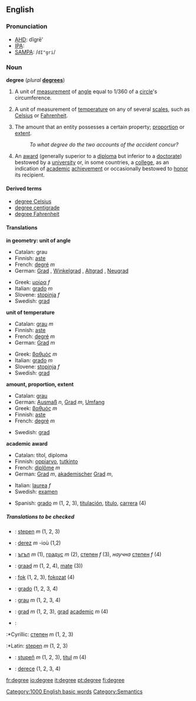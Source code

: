 ==English==

{{rank|happiness|religion|dress|916|degree|spoken|stop|moral}}

===Pronunciation===
*[[AHD]]: dĭgrē'
*[[IPA]]: {{unicode|/dɪ'gri/}}
*[[SAMPA]]: /<tt>dI"gri</tt>/

===Noun===
'''degree'''  (''plural'' '''[[degrees]]''')
#{{geometry}} A unit of [[measurement]] of [[angle]] equal to 1/360 of a [[circle]]'s circumference.
#{{physics}} A unit of measurement of [[temperature]] on any of several [[scales]], such as [[Celsius]] or [[Fahrenheit]].<!--this info belongs at "kelvin", not here: (Note that the [[kelvin]] is a temperature unit without a degree symbol.)-->
#The amount that an entity possesses a certain property; [[proportion]] or [[extent]].
#:''To what degree do the two accounts of the accident concur?''
#An [[award]] (generally superior to a [[diploma]] but inferior to a [[doctorate]]) bestowed by a [[university]] or, in some countries, a [[college]], as an indication of [[academic]] [[achievement]] or occasionally bestowed to [[honor]] its recipient.<!-- Could be used (if not correctly) to describe any [[undergraduate]] or [[postgraduate]] training.-->

====Derived terms====
*[[degree Celsius]]
*[[degree centigrade]]
*[[degree Fahrenheit]]

====Translations====

'''in geometry: unit of angle'''
{{top}}
*Catalan: grau
*Finnish: [[aste#Finnish|aste]]
*French: [[degré]] ''m''
*German: [[Grad]] {{n}}, [[Winkelgrad]] {{n}}, [[Altgrad]] {{n}}, [[Neugrad]] {{n}}
{{mid}}
*Greek: [[μοίρα]] ''f''
*Italian: [[grado]] ''m''
*Slovene: [[stopinja]] ''f''
*Swedish: [[grad#Swedish|grad]] {{c}}
{{bottom}}

'''unit of temperature'''
{{top}}
*Catalan: [[grau]] ''m''
*Finnish: [[aste#Finnish|aste]]
*French: [[degré]] ''m''
*German: [[Grad]] ''m''
{{mid}}
*Greek: [[βαθμός]] ''m''
*Italian: [[grado]] ''m''
*Slovene: [[stopinja]] ''f''
*Swedish: [[grad#Swedish|grad]] {{c}}
{{bottom}}

'''amount, proportion, extent'''
{{top}}
*Catalan: [[grau]]
*German: [[Ausmaß]] ''n'', [[Grad]] ''m'', [[Umfang]] {{m}}
*Greek: [[βαθμός]] ''m''
*Finnish: [[aste#Finnish|aste]]
*French: [[degré]] ''m''
{{mid}}
*Swedish: [[grad#Swedish|grad]] {{c}}
{{bottom}}

'''academic award'''
{{top}}
*Catalan: títol, diploma
*Finnish: [[oppiarvo]], [[tutkinto]]
*French: [[diplôme]] ''m''
*German: [[Grad]] ''m'', [[akademischer]] [[Grad]] ''m'', 
{{mid}}
*Italian: [[laurea]] ''f''
*Swedish: [[examen]] {{c}}
{{bottom}}
*Spanish: [[grado#Spanish|grado]] ''m'' (1, 2, 3), [[titulación]], [[título]], [[carrera]] (4) 
=====Translations to be checked=====
<!--Remove this section once all of the translations below have been moved into the tables above.-->
{{checktrans}}

*{{ttbc|Bosnian}}: [[stepen]] ''m'' (1, 2, 3)
*{{ttbc|Breton}}: [[derez]] ''m'' -ioù (1,2)
*{{ttbc|Bulgarian}}: [[ъгъл]] ''m'' (1), [[градус]] ''m'' (2), [[степен]] ''f'' (3), ''научна'' [[степен]] ''f'' (4)
*{{ttbc|Dutch}}: [[graad]] ''m'' (1, 2, 4), [[mate]] (3))
*{{ttbc|Hungarian}}: [[fok]] (1, 2, 3), [[fokozat]] (4)
*{{ttbc|Interlingua}}: [[grado#Interlingua|grado]] (1, 2, 3, 4)
*{{ttbc|Portuguese}}: [[grau]] ''m'' (1, 2, 3, 4)
*{{ttbc|Romanian}}: [[grad#Romanian|grad]] ''m'' (1, 2, 3), [[grad#Romanian|grad]] [[academic#Romanian|academic]] ''m'' (4)
*{{ttbc|Serbian}}:
:*Cyrillic: [[степен]] ''m'' (1, 2, 3)
:*Latin: [[stepen]] ''m'' (1, 2, 3)
*{{ttbc|Slovak}}: [[stupeň]] ''m'' (1, 2, 3), [[titul]] ''m'' (4)
*{{ttbc|Turkish}}: [[derece]] (1, 2, 3, 4)

[[Category:1000 English basic words]]
[[Category:Semantics]]

[[fr:degree]]
[[io:degree]]
[[it:degree]]
[[pt:degree]]
[[fi:degree]]